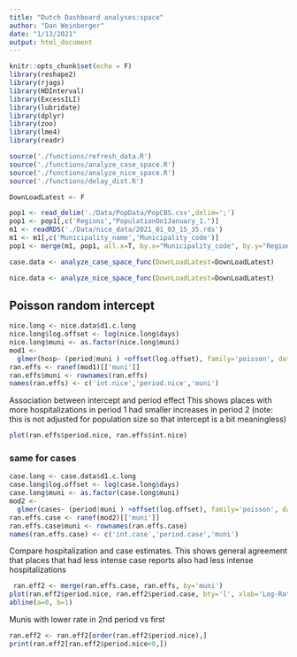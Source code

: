 ```yaml
---
title: "Dutch Dashboard analyses:space"
author: "Dan Weinberger"
date: "1/13/2021"
output: html_document
---
```


```r
knitr::opts_chunk$set(echo = F)
library(reshape2)
library(rjags)
library(HDInterval)
library(ExcessILI)
library(lubridate)
library(dplyr)
library(zoo)
library(lme4)
library(readr)

source('./functions/refresh_data.R')
source('./functions/analyze_case_space.R')
source('./functions/analyze_nice_space.R')
source('./functions/delay_dist.R')

DownLoadLatest <- F
```

```r
pop1 <- read_delim('./Data/PopData/PopCBS.csv',delim=';')
pop1 <- pop1[,c('Regions',"PopulationOn1January_1.")]
m1 <- readRDS('./Data/nice_data/2021_01_03_15_35.rds')
m1 <- m1[,c('Municipality_name','Municipality_code')]
pop1 <- merge(m1, pop1, all.x=T, by.x="Municipality_code", by.y="Regions")
```

```r
case.data <- analyze_case_space_func(DownLoadLatest=DownLoadLatest)
```

```r
nice.data <- analyze_nice_space_func(DownLoadLatest=DownLoadLatest)
```

## Poisson random intercept
```r
nice.long <- nice.data$d1.c.long
nice.long$log.offset <- log(nice.long$days)
nice.long$muni <- as.factor(nice.long$muni)
mod1 <- 
  glmer(hosp~ (period|muni ) +offset(log.offset), family='poisson', data=nice.long)
ran.effs <- ranef(mod1)[['muni']]
ran.effs$muni <- rownames(ran.effs)
names(ran.effs) <- c('int.nice','period.nice','muni')

```

Association between intercept and period effect
This shows places with more hospitalizations in period 1 had smaller increases in period 2 (note: this is not adjusted for population size so that intercept is a bit meaningless)
```r
plot(ran.effs$period.nice, ran.effs$int.nice)
```


### same for cases
```r
case.long <- case.data$d1.c.long
case.long$log.offset <- log(case.long$days)
case.long$muni <- as.factor(case.long$muni)
mod2 <- 
  glmer(cases~ (period|muni ) +offset(log.offset), family='poisson', data=case.long)
ran.effs.case <- ranef(mod2)[['muni']]
ran.effs.case$muni <- rownames(ran.effs.case)
names(ran.effs.case) <- c('int.case','period.case','muni')
```

Compare hospitalization and case estimates. This shows general agreement that places that had less intense case reports also had less intense hospitalizations
```r
 ran.eff2 <- merge(ran.effs.case, ran.effs, by='muni')
plot(ran.eff2$period.nice, ran.eff2$period.case, bty='l', xlab='Log-Rate ratio NICE', ylab='Log-rate ratio positive tests')
abline(a=0, b=1)
```
Munis with lower rate in 2nd period vs first
```r
ran.eff2 <- ran.eff2[order(ran.eff2$period.nice),]
print(ran.eff2[ran.eff2$period.nice<0,])


```






